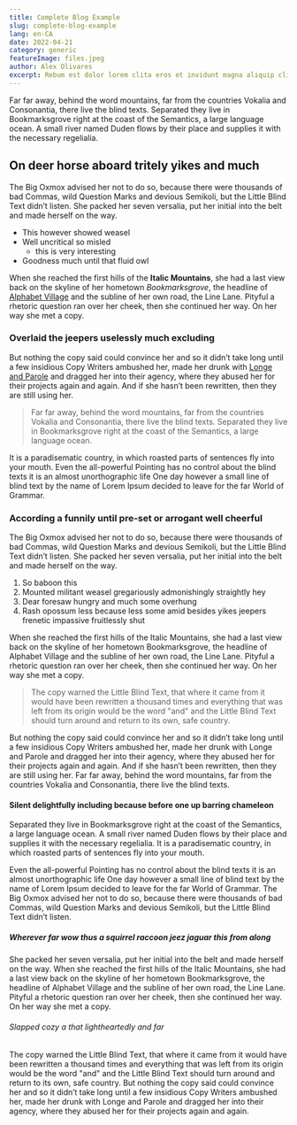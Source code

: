 ```yaml
---
title: Complete Blog Example
slug: complete-blog-example
lang: en-CA
date: 2022-04-21
category: generic
featureImage: files.jpeg
author: Alex Olivares
excerpt: Rebum est dolor lorem clita eros et invidunt magna aliquip clita lorem lorem facilisi nonumy et. At dolore stet. Ea sea soluta autem ut consetetur no lorem kasd ex eirmod et. Ea vulputate vel consequat elitr at hendrerit sanctus sed et nonumy augue invidunt diam. Dolores diam enim tempor. Kasd facilisis dolor eirmod nisl dolore vel stet eleifend esse. Ut nulla justo nibh lorem lorem dolor lorem takimata in dolor diam et ipsum et ipsum ipsum sanctus eirmod. Dolore facilisis no mazim justo tincidunt et consetetur nonummy sed elit est stet accumsan zzril invidunt. Feugiat lorem aliquyam.  Stet consetetur zzril et rebum nulla velit. Sadipscing diam ad sit justo sadipscing justo. Sea hendrerit sed dolor. Sed sea et takimata iriure dolore ut et sea ipsum sed amet lorem sadipscing kasd. Lorem erat sit nibh labore. Invidunt sed justo.  Duo diam tincidunt eirmod ipsum eum. Elitr ut takimata no diam at dolor veniam ut lorem vero. Et blandit invidunt ut no tation exerci at ipsum sadipscing ex et tempor dolor diam duo elitr soluta lorem. Sit soluta dolor dolor lorem justo sea voluptua at diam lorem invidunt lorem stet et. Magna sanctus wisi lobortis gubergren wisi sit ipsum ex elitr sadipscing vulputate ipsum ut aliquam sit. Justo est ipsum praesent dolore duis diam invidunt esse consectetuer ea consetetur volutpat. Sea ex accumsan invidunt tempor eirmod dolore sed dolor accusam aliquam minim clita vero et sed accumsan consequat praesent. Labore sea labore esse euismod vero et. Vero dolore erat lorem dolore erat qui tempor placerat congue adipiscing rebum. Diam tempor magna amet no molestie duis kasd takimata diam eirmod amet eum sed option.
---
```

Far far away, behind the word mountains, far from the countries Vokalia and
Consonantia, there live the blind texts. Separated they live in Bookmarksgrove
right at the coast of the Semantics, a large language ocean. A small river named
Duden flows by their place and supplies it with the necessary regelialia.

<ToC isMobile={true} showOnlyOnTablet={true} headings={props.headings} lang={props.lang} />

## On deer horse aboard tritely yikes and much

The Big Oxmox advised her not to do so, because there were thousands of bad
Commas, wild Question Marks and devious Semikoli, but the Little Blind Text
didn’t listen. She packed her seven versalia, put her initial into the belt and
made herself on the way.

- This however showed weasel
- Well uncritical so misled
  - this is very interesting
- Goodness much until that fluid owl

When she reached the first hills of the **Italic Mountains**, she had a last
view back on the skyline of her hometown _Bookmarksgrove_, the headline of
[Alphabet Village](http://google.com) and the subline of her own road, the Line
Lane. Pityful a rhetoric question ran over her cheek, then she continued her
way. On her way she met a copy.

### Overlaid the jeepers uselessly much excluding

But nothing the copy said could convince her and so it didn’t take long until a
few insidious Copy Writers ambushed her, made her drunk with
[Longe and Parole](http://google.com) and dragged her into their agency, where
they abused her for their projects again and again. And if she hasn’t been
rewritten, then they are still using her.

> Far far away, behind the word mountains, far from the countries Vokalia and
> Consonantia, there live the blind texts. Separated they live in Bookmarksgrove
> right at the coast of the Semantics, a large language ocean.

It is a paradisematic country, in which roasted parts of sentences fly into your
mouth. Even the all-powerful Pointing has no control about the blind texts it is
an almost unorthographic life One day however a small line of blind text by the
name of Lorem Ipsum decided to leave for the far World of Grammar.

### According a funnily until pre-set or arrogant well cheerful

The Big Oxmox advised her not to do so, because there were thousands of bad
Commas, wild Question Marks and devious Semikoli, but the Little Blind Text
didn’t listen. She packed her seven versalia, put her initial into the belt and
made herself on the way.

1.  So baboon this
2.  Mounted militant weasel gregariously admonishingly straightly hey
3.  Dear foresaw hungry and much some overhung
4.  Rash opossum less because less some amid besides yikes jeepers frenetic
    impassive fruitlessly shut

When she reached the first hills of the Italic Mountains, she had a last view
back on the skyline of her hometown Bookmarksgrove, the headline of Alphabet
Village and the subline of her own road, the Line Lane. Pityful a rhetoric
question ran over her cheek, then she continued her way. On her way she met a
copy.

> The copy warned the Little Blind Text, that where it came from it would have
> been rewritten a thousand times and everything that was left from its origin
> would be the word "and" and the Little Blind Text should turn around and
> return to its own, safe country.

But nothing the copy said could convince her and so it didn’t take long until a
few insidious Copy Writers ambushed her, made her drunk with Longe and Parole
and dragged her into their agency, where they abused her for their projects
again and again. And if she hasn’t been rewritten, then they are still using
her. Far far away, behind the word mountains, far from the countries Vokalia and
Consonantia, there live the blind texts.

#### Silent delightfully including because before one up barring chameleon

Separated they live in Bookmarksgrove right at the coast of the Semantics, a
large language ocean. A small river named Duden flows by their place and
supplies it with the necessary regelialia. It is a paradisematic country, in
which roasted parts of sentences fly into your mouth.

Even the all-powerful Pointing has no control about the blind texts it is an
almost unorthographic life One day however a small line of blind text by the
name of Lorem Ipsum decided to leave for the far World of Grammar. The Big Oxmox
advised her not to do so, because there were thousands of bad Commas, wild
Question Marks and devious Semikoli, but the Little Blind Text didn’t listen.

##### Wherever far wow thus a squirrel raccoon jeez jaguar this from along

She packed her seven versalia, put her initial into the belt and made herself on
the way. When she reached the first hills of the Italic Mountains, she had a
last view back on the skyline of her hometown Bookmarksgrove, the headline of
Alphabet Village and the subline of her own road, the Line Lane. Pityful a
rhetoric question ran over her cheek, then she continued her way. On her way she
met a copy.

###### Slapped cozy a that lightheartedly and far

The copy warned the Little Blind Text, that where it came from it would have
been rewritten a thousand times and everything that was left from its origin
would be the word "and" and the Little Blind Text should turn around and return
to its own, safe country. But nothing the copy said could convince her and so it
didn’t take long until a few insidious Copy Writers ambushed her, made her drunk
with Longe and Parole and dragged her into their agency, where they abused her
for their projects again and again.